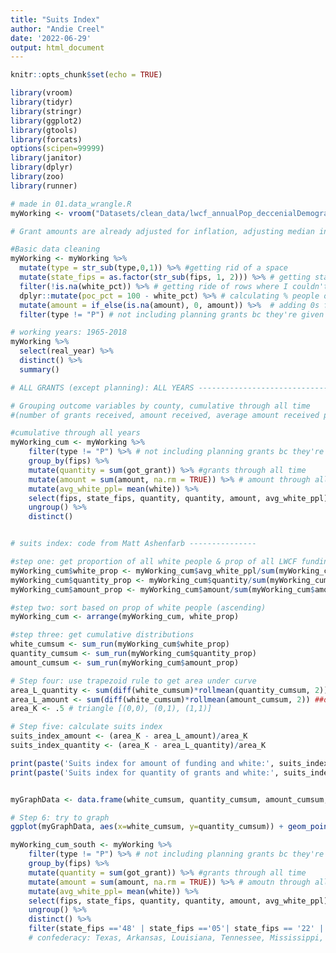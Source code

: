 ```yaml
---
title: "Suits Index"
author: "Andie Creel"
date: '2022-06-29'
output: html_document
---
```


```r
knitr::opts_chunk$set(echo = TRUE)
```

```r
library(vroom)
library(tidyr)
library(stringr)
library(ggplot2)
library(gtools)
library(forcats)
options(scipen=99999)
library(janitor)
library(dplyr)
library(zoo)
library(runner)
```


```r
# made in 01.data_wrangle.R
myWorking <- vroom("Datasets/clean_data/lwcf_annualPop_deccenialDemographics.csv") 

# Grant amounts are already adjusted for inflation, adjusting median income (2018 dollars)

#Basic data cleaning
myWorking <- myWorking %>%
  mutate(type = str_sub(type,0,1)) %>% #getting rid of a space 
  mutate(state_fips = as.factor(str_sub(fips, 1, 2))) %>% # getting state fips code
  filter(!is.na(white_pct)) %>% # getting ride of rows where I couldn't get their demographic data
  dplyr::mutate(poc_pct = 100 - white_pct) %>% # calculating % people of color as non-hispanic white
  mutate(amount = if_else(is.na(amount), 0, amount)) %>%  # adding 0s for amount of grant rewarded
  filter(type != "P") # not including planning grants bc they're given to states, not counties

# working years: 1965-2018
myWorking %>%
  select(real_year) %>%
  distinct() %>%
  summary()

# ALL GRANTS (except planning): ALL YEARS -----------------------------------------------------------------------

# Grouping outcome variables by county, cumulative through all time 
#(number of grants received, amount received, average amount received per capita per decade, avg # grants per 100,000 people)

#cumulative through all years
myWorking_cum <- myWorking %>%
    filter(type != "P") %>% # not including planning grants bc they're given to states, not counties
    group_by(fips) %>%
    mutate(quantity = sum(got_grant)) %>% #grants through all time
    mutate(amount = sum(amount, na.rm = TRUE)) %>% # amount through all time
    mutate(avg_white_ppl= mean(white)) %>%
    select(fips, state_fips, quantity, quantity, amount, avg_white_ppl) %>%
    ungroup() %>%
    distinct()


# suits index: code from Matt Ashenfarb ---------------

#step one: get proportion of all white people & prop of all LWCF funding (amount) & prop of all LWCF grants (quantity)
myWorking_cum$white_prop <- myWorking_cum$avg_white_ppl/sum(myWorking_cum$avg_white_ppl)
myWorking_cum$quantity_prop <- myWorking_cum$quantity/sum(myWorking_cum$quantity)
myWorking_cum$amount_prop <- myWorking_cum$amount/sum(myWorking_cum$amount)

#step two: sort based on prop of white people (ascending)
myWorking_cum <- arrange(myWorking_cum, white_prop)

#step three: get cumulative distributions 
white_cumsum <- sum_run(myWorking_cum$white_prop)
quantity_cumsum <- sum_run(myWorking_cum$quantity_prop)
amount_cumsum <- sum_run(myWorking_cum$amount_prop)

# Step four: use trapezoid rule to get area under curve 
area_L_quantity <- sum(diff(white_cumsum)*rollmean(quantity_cumsum, 2)) ##diff is trap hight and rollmean is (b1+b2)/2
area_L_amount <- sum(diff(white_cumsum)*rollmean(amount_cumsum, 2)) ##diff is trap hight and rollmean is (b1+b2)/2
area_K <- .5 # triangle [(0,0), (0,1), (1,1)]

# Step five: calculate suits index 
suits_index_amount <- (area_K - area_L_amount)/area_K
suits_index_quantity <- (area_K - area_L_quantity)/area_K

print(paste('Suits index for amount of funding and white:', suits_index_amount))
print(paste('Suits index for quantity of grants and white:', suits_index_quantity))


myGraphData <- data.frame(white_cumsum, quantity_cumsum, amount_cumsum, myWorking_cum$white_prop)

# Step 6: try to graph
ggplot(myGraphData, aes(x=white_cumsum, y=quantity_cumsum)) + geom_point() +theme_bw()


```


```r
myWorking_cum_south <- myWorking %>%
    filter(type != "P") %>% # not including planning grants bc they're given to states, not counties
    group_by(fips) %>%
    mutate(quantity = sum(got_grant)) %>% #grants through all time
    mutate(amount = sum(amount, na.rm = TRUE)) %>% # amoutn through all time
    mutate(avg_white_ppl= mean(white)) %>%
    select(fips, state_fips, quantity, quantity, amount, avg_white_ppl) %>%
    ungroup() %>%
    distinct() %>%
    filter(state_fips =='48' | state_fips =='05'| state_fips == '22' | state_fips == '47' | state_fips =='28' | state_fips == '01' | state_fips == '13' | state_fips == '12' | state_fips == '45' | state_fips == '37' | state_fips == '51')
    # confederacy: Texas, Arkansas, Louisiana, Tennessee, Mississippi, Alabama, Georgia, Florida, South Carolina, North Carolina and Virginia

```
